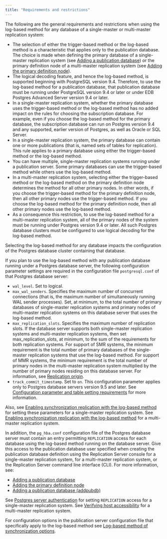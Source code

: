 ```yaml
---
title: "Requirements and restrictions"
---
```


<div id="requirements_and_restrictions" class="registered_link"></div>

The following are the general requirements and restrictions when using the log-based method for any database of a single-master or multi-master replication system:

-   The selection of either the trigger-based method or the log-based method is a characteristic that applies only to the publication database. The choice is made when defining the primary database of a single-master replication system (see [Adding a publication database](../../../05_smr_operation/02_creating_publication/02_adding_pub_database/#adding_pub_database)) or the primary definition node of a multi-master replication system (see [Adding the primary definition node](../../../06_mmr_operation/02_creating_publication_mmr/#adding_pdn)).
-   The logical decoding feature, and hence the log-based method, is supported beginning with PostgreSQL version 9.4. Therefore, to use the log-based method for a publication database, that publication database must be running under PostgreSQL version 9.4 or later or under EDB Postgres Advanced Server version 9.4 or later.
-   In a single-master replication system, whether the primary database uses the trigger-based method or the log-based method has no added impact on the rules for choosing the subscription database. For example, even if you choose the log-based method for the primary database, the subscription database can run on Postgres version 9.4 and any supported, earlier version of Postgres, as well as Oracle or SQL Server.
-   In a single-master replication system, the primary database can contain one or more publications (that is, named sets of tables for replication). This rule applies to a primary database using either the trigger-based method or the log-based method.
-   You can have multiple, single-master replication systems running under a publication server. Some primary databases can use the trigger-based method while others use the log-based method.
-   In a multi-master replication system, selecting either the trigger-based method or the log-based method on the primary definition node determines the method for all other primary nodes. In other words, if you choose the trigger-based method for the primary definition node, then all other primary nodes use the trigger-based method. If you choose the log-based method for the primary definition node, then all other primary nodes use the log-based method.
-   As a consequence this restriction, to use the log-based method for a multi-master replication system, all of the primary nodes of the system must be running under Postgres version 9.4 or later. All such Postgres database clusters must be configured to use logical decoding for the log-based method.

Selecting the log-based method for any database impacts the configuration of the Postgres database cluster containing that database.

If you plan to use the log-based method with any publication database running under a Postgres database server, the following configuration parameter settings are required in the configuration file `postgresql.conf` of that Postgres database server:

-   `wal_level`. Set to logical.
-   `max_wal_senders`. Specifies the maximum number of concurrent connections (that is, the maximum number of simultaneously running WAL sender processes). Set, at minimum, to the total number of primary databases of single-master replication systems and primary nodes of multi-master replication systems on this database server that uses the log-based method.
-   `max_replication_slots`. Specifies the maximum number of replication slots. If the database server supports both single-master replication systems and multi-master replication systems, then set max_replication_slots, at minimum, to the sum of the requirements for both replication systems. For support of SMR systems, the minimum requirement is the total number of primary databases of the single-master replication systems that use the log-based method. For support of MMR systems, the minimum requirement is the total number of primary nodes in the multi-master replication system multiplied by the number of primary nodes residing on this database server. For information, see [Replication origin](04_replication_origin/#replication_origin).
-   `track_commit_timestamp`. Set to `on`. This configuration parameter applies only to Postgres database servers version 9.5 and later. See [Configuration parameter and table setting requirements](../../../06_mmr_operation/06_conflict_resolution/01_configuration_para_andtable_setting/#configuration_para_and_table_setting) for more information.

Also, see [Enabling synchronization replication with the log-based method](../../../05_smr_operation/01_prerequisites/02_enable_sync_replication_with_log-based_method/#enable_sync_replication_with_log-based_method) for setting these parameters for a single-master replication system. See [Enabling synchronization replication with the log-based method](../../../06_mmr_operation/01_pre_steps/#enabling_sync_replication_log-based_method_mmr) for a multi-master replication system.

In addition, the `pg_hba.conf` configuration file of the Postgres database server must contain an entry permitting `REPLICATION` access for each database using the log-based method running on the database server. Give this access to the publication database user specified when creating the publication database definition using the Replication Server console for a single-master replication system, for a multi-master replication system, or the Replication Server command line interface (CLI). For more information, see:

-  [Adding a publication database](../../../05_smr_operation/02_creating_publication/02_adding_pub_database/#adding_pub_database) 
-  [Adding the primary definition node](../../../06_mmr_operation/02_creating_publication_mmr/#adding_pdn) 
-  [Adding a publication database (addpubdb)](../../../08_xdb_cli/03_xdb_cli_commands/06_add_pub_database/#add_pub_database)

See [Postgres server authentication](../../../05_smr_operation/01_prerequisites/06_verifying_host_accessibility/#postgres_server_auth) for setting `REPLICATION` access for a single-master replication system. See [Verifying host accessibility](../../../05_smr_operation/01_prerequisites/06_verifying_host_accessibility/#verifying_host_accessibility) for a multi-master replication system.

For configuration options in the publication server configuration file that specifically apply to the log-based method see [Log-based method of synchronization options](../../../10_appendix/03_miscellaneous_xdb_processing_topics/01_publications_and_subscriptions_server_conf_options/15_log_based_sync_options/#log_based_sync_options).

